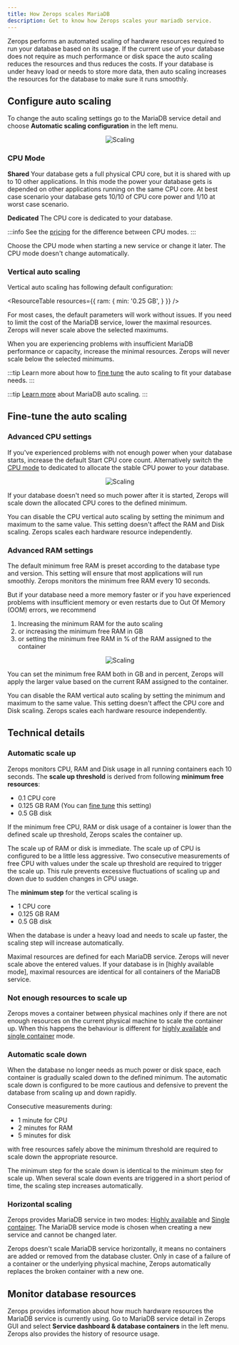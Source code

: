 ```yaml
---
title: How Zerops scales MariaDB
description: Get to know how Zerops scales your mariadb service.
---
```



Zerops performs an automated scaling of hardware resources required to run your database based on its usage. If the current use of your database does not require as much performance or disk space the auto scaling reduces the resources and thus reduces the costs. If your database is under heavy load or needs to store more data, then auto scaling increases the resources for the database to make sure it runs smoothly.

## Configure auto scaling

To change the auto scaling settings go to the MariaDB service detail and choose **Automatic scaling configuration** in the left menu.

<p align="center">
  <Image
    lightImage="/img/screenshots/scaling7.png"
    darkImage="/img/screenshots/scaling7.png"
    alt="Scaling"
    style={{ width: '95%', height: 'auto' }}
  />
</p>

### CPU Mode

**Shared**
Your database gets a full physical CPU core, but it is shared with up to 10 other applications. In this mode the power your database gets is depended on other applications running on the same CPU core. At best case scenario your database gets 10/10 of CPU core power and 1/10 at worst case scenario.

**Dedicated**
The CPU core is dedicated to your database.

:::info
See the [pricing](https://zerops.io/#pricing) for the difference between CPU modes.
:::

Choose the CPU mode when starting a new service or change it later. The CPU mode doesn't change automatically.

### Vertical auto scaling

Vertical auto scaling has following default configuration:

<ResourceTable resources={{
  ram: {
    min: '0.25 GB',
  }
}} />

For most cases, the default parameters will work without issues. If you need to limit the cost of the MariaDB service, lower the maximal resources. Zerops will never scale above the selected maximums.

When you are experiencing problems with insufficient MariaDB performance or capacity, increase the minimal resources. Zerops will never scale below the selected minimums.

:::tip
Learn more about how to [fine tune](/mariadb/how-to/scaling#fine-tune-the-auto-scaling) the auto scaling to fit your database needs.
:::

:::tip
[Learn more](/mariadb/how-to/scale) about MariaDB auto scaling.
:::

## Fine-tune the auto scaling

### Advanced CPU settings

If you've experienced problems with not enough power when your database starts, increase the default Start CPU core count. Alternatively switch the [CPU mode](#cpu-mode) to dedicated to allocate the stable CPU power to your database.

<p align="center">
  <Image
    lightImage="/img/screenshots/scaling5.png"
    darkImage="/img/screenshots/scaling5.png"
    alt="Scaling"
    style={{ width: '95%', height: 'auto' }}
  />
</p>

If your database doesn't need so much power after it is started, Zerops will scale down the allocated CPU cores to the defined minimum.

You can disable the CPU vertical auto scaling by setting the minimum and maximum to the same value. This setting doesn't affect the RAM and Disk scaling. Zerops scales each hardware resource independently.

### Advanced RAM settings

The default minimum free RAM is preset according to the database type and version. This setting will ensure that most applications will run smoothly. Zerops monitors the minimum free RAM every 10 seconds.

But if your database need a more memory faster or if you have experienced problems with insufficient memory or even restarts due to Out Of Memory (OOM) errors, we recommend

1. Increasing the minimum RAM for the auto scaling
2. or increasing the minimum free RAM in GB
3. or setting the minimum free RAM in % of the RAM assigned to the container

<p align="center">
  <Image
    lightImage="/img/screenshots/scaling6.png"
    darkImage="/img/screenshots/scaling6.png"
    alt="Scaling"
    style={{ width: '95%', height: 'auto' }}
  />
</p>

You can set the minimum free RAM both in GB and in percent, Zerops will apply the larger value based on the current RAM assigned to the container.

You can disable the RAM vertical auto scaling by setting the minimum and maximum to the same value. This setting doesn't affect the CPU core and Disk scaling. Zerops scales each hardware resource independently.

## Technical details

### Automatic scale up

Zerops monitors CPU, RAM and Disk usage in all running containers each 10 seconds.
The **scale up threshold** is derived from following **minimum free resources**:

- 0.1 CPU core
- 0.125 GB RAM (You can [fine tune](#fine-tune-the-auto-scaling) this setting)
- 0.5 GB disk

If the minimum free CPU, RAM or disk usage of a container is lower than the defined scale up threshold, Zerops scales the container up.

The scale up of RAM or disk is immediate. The scale up of CPU is configured to be a little less aggressive. Two consecutive measurements of free CPU with values under the scale up threshold are required to trigger the scale up. This rule prevents excessive fluctuations of scaling up and down due to sudden changes in CPU usage.

The **minimum step** for the vertical scaling is

- 1 CPU core
- 0.125 GB RAM
- 0.5 GB disk

When the database is under a heavy load and needs to scale up faster, the scaling step will increase automatically.

Maximal resources are defined for each MariaDB service. Zerops will never scale above the entered values. If your database is in [highly available mode], maximal resources are identical for all containers of the MariaDB service.

### Not enough resources to scale up

Zerops moves a container between physical machines only if there are not enough resources on the current physical machine to scale the container up. When this happens the behaviour is different for [highly available](/mariadb/how-to/create#highly-available) and [single container](/mariadb/how-to/create#single-container) mode.

### Automatic scale down

When the database no longer needs as much power or disk space, each container is gradually scaled down to the defined minimum. The automatic scale down is configured to be more cautious and defensive to prevent the database from scaling up and down rapidly.

Consecutive measurements during:

- 1 minute for CPU
- 2 minutes for RAM
- 5 minutes for disk

with free resources safely above the minimum threshold are required to scale down the appropriate resource.

The minimum step for the scale down is identical to the minimum step for scale up. When several scale down events are triggered in a short period of time, the scaling step increases automatically.

### Horizontal scaling

Zerops provides MariaDB service in two modes: [Highly available](/mariadb/how-to/create#highly-available) and [Single container](/mariadb/how-to/create#single-container). The MariaDB service mode is chosen when creating a new service and cannot be changed later.

Zerops doesn't scale MariaDB service horizontally, it means no containers are added or removed from the database cluster. Only in case of a failure of a container or the underlying physical machine, Zerops automatically replaces the broken container with a new one.

## Monitor database resources

Zerops provides information about how much hardware resources the MariaDB service is currently using. Go to MariaDB service detail in Zerops GUI and select **Service dashboard & database containers** in the left menu. Zerops also provides the history of resource usage.

